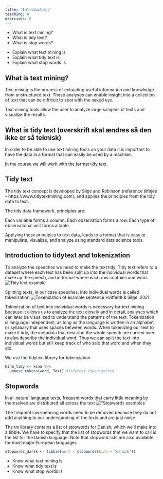 ```yaml
---
title: 'Introduction'
teaching: 0
exercises: 0
---
```


:::::::::::::::::::::::::::::::::::::: questions 

- What is text mining?
- What is tidy text?
- What is stop words?


::::::::::::::::::::::::::::::::::::::::::::::::

::::::::::::::::::::::::::::::::::::: objectives

- Explain what text mining is
- Explain what tidy text is
- Explain what stop words is

::::::::::::::::::::::::::::::::::::::::::::::::

## What is text mining?
Text mining is the process of extracting useful information and knowledge from 
unstructured text. These analyses can enable insight into a collection of text 
that can be difficult to spot with the naked eye. 

Text mining tools allow the user to analyze large samples of texts and 
visualize the results.

## What is tidy text (overskrift skal ændres så den ikke er så teknisk)
In order to be able to use text mining tools on your data it is important to 
have the data in a format that can easily be used by a machine.

In the course we will work with the format tidy text.

:::: callout

## Tidy text

The tidy text concept is developed by Silge and Robinson (reference tilføjes - 
https://www.tidytextmining.com), and applies the principles from the tidy data 
to text.

The tidy data framework, principles are:

Each variable forms a column.
Each observation forms a row.
Each type of observational unit forms a table.

Applying these principles to text data, leads to a format that is easy to 
manipulate, visualize, and analyze using standard data science tools.

::::::






## Introduction to tidytext and tokenization

To analyze the speeches we need to make the text tidy. Tidy text refers to a dataset where each text has been split up into the individual words that make up the speech, and in format where each row contains one word. ![Tidy text example](../fig/Tidy_text.png)

Splitting texts, in our case speeches, into individual words is called tokenization ![Tokenization of example sentence](../fig/Tokenization.png)
Hvitfeldt & Silge, 2021

Tokenization of text into individual words is necessary for text mining because it allows us to analyze the text closely and in detail, analyses which can later be visualized to understand the patterns of the text. Tokenization is language independent, as long as the language is written in an alphabet or syllabary that uses spaces between words. When tokenizing our text to make it tidy, the metadata that describe the whole speech are carried over to also describe the individual word. Thus we can split the text into individual words but still keep track of who said that word and when they did.

We use the tidytext library for tokenization


```r
kina_tidy <- kina %>% 
  unnest_tokens(word, Text) #tidytext tokenization
```


## Stopwords
In all natural language texts, frequent words that carry little meaning by themselves are distributed all across the text ![”Stopwords examples](../fig/Stopwords.png)

The frequent low-meaning words need to be removed because they do not add anything to our understanding of the texts and are just noise

The tm library contains a list of stopwords for Danish, which we'll make into a tibble. We have to specify that the list of stopwords that we want to call is the list for the Danish language. Note that stopword lists are also available for most major European languages

```r
stopwords_dansk <- tibble(word = stopwords(kind = "danish"))
```














::::::::::::::::::::::::::::::::::::: keypoints 

- Know what text mining is
- Know what tidy text is
- Know what stop words is

::::::::::::::::::::::::::::::::::::::::::::::::

